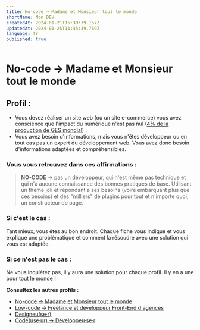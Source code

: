 ```yaml
---
title: No-code → Madame et Monsieur tout le monde
shortName: Non DEV
createdAt: 2024-01-21T15:39:39.157Z
updatedAt: 2024-01-25T11:45:39.769Z
language: fr
published: true
---
```


# No-code → Madame et Monsieur tout le monde

## Profil :

- Vous devez réaliser un site web (ou un site e-commerce) vous avez conscience que l'impact du numérique n'est pas nul ([4% de la production de GES mondial](https://www.greenit.fr/etude-empreinte-environnementale-du-numerique-mondial/)) ;
- Vous avez besoin d'informations, mais vous n'êtes développeur ou en tout cas pas un expert du développement web. Vous avez donc besoin d'informations adaptées et compréhensibles.

### Vous vous retrouvez dans ces affirmations :

> **NO-CODE** → pas un développeur, qui n'est même pas technique et qui n'a aucune connaissance des bonnes pratiques de base.
> Utilisant un thème joli et répondant a ses besoins (voire embarquant plus que ces besoins) et des "milliers" de plugins pour tout et n'importe quoi, un constructeur de page.

### Si c'est le cas :

Tant mieux, vous êtes au bon endroit. Chaque fiche vous indique et vous explique une problématique et comment la résoudre avec une solution qui vous est adaptée.

### Si ce n'est pas le cas :

Ne vous inquiétez pas, il y aura une solution pour chaque profil. Il y en a une pour tout le monde !

**Consultez les autres profils :**

- [No-code → Madame et Monsieur tout le monde](./no-code-madame-et-monsieur-tout-le-monde)
- [Low-code → Freelance et développeur Front-End d'agences](./low-code-freelance-et-developpeur-front-end-d-agences)
- [Designeu(se·r)](./designeuser)
- [Code(use·ur) → Développeu·se·r](./codeuseur-developpeuser)
